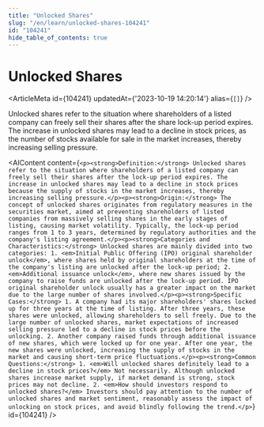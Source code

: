 ```yaml
---
title: "Unlocked Shares"
slug: "/en/learn/unlocked-shares-104241"
id: "104241"
hide_table_of_contents: true
---
```



# Unlocked Shares

<ArticleMeta id={104241} updatedAt={'2023-10-19 14:20:14'} alias={`[]`} />
<div className='border-solid border-b border-t-0 my-4 border-[var(--ifm-color-gray-300)]' />

Unlocked shares refer to the situation where shareholders of a listed company can freely sell their shares after the share lock-up period expires. The increase in unlocked shares may lead to a decline in stock prices, as the number of stocks available for sale in the market increases, thereby increasing selling pressure.

<AIContent content={`<p><strong>Definition:</strong> Unlocked shares refer to the situation where shareholders of a listed company can freely sell their shares after the lock-up period expires. The increase in unlocked shares may lead to a decline in stock prices because the supply of stocks in the market increases, thereby increasing selling pressure.</p><p><strong>Origin:</strong> The concept of unlocked shares originates from regulatory measures in the securities market, aimed at preventing shareholders of listed companies from massively selling shares in the early stages of listing, causing market volatility. Typically, the lock-up period ranges from 1 to 3 years, determined by regulatory authorities and the company's listing agreement.</p><p><strong>Categories and Characteristics:</strong> Unlocked shares are mainly divided into two categories: 1. <em>Initial Public Offering (IPO) original shareholder unlock</em>, where shares held by original shareholders at the time of the company's listing are unlocked after the lock-up period; 2. <em>Additional issuance unlock</em>, where new shares issued by the company to raise funds are unlocked after the lock-up period. IPO original shareholder unlock usually has a greater impact on the market due to the large number of shares involved.</p><p><strong>Specific Cases:</strong> 1. A company had its major shareholders' shares locked up for three years at the time of listing. After three years, these shares were unlocked, allowing shareholders to sell freely. Due to the large number of unlocked shares, market expectations of increased selling pressure led to a decline in stock prices before the unlocking. 2. Another company raised funds through additional issuance of new shares, which were locked up for one year. After one year, the new shares were unlocked, increasing the supply of stocks in the market and causing short-term price fluctuations.</p><p><strong>Common Questions:</strong> 1. <em>Will unlocked shares definitely lead to a decline in stock prices?</em> Not necessarily. Although unlocked shares increase market supply, if market demand is strong, stock prices may not decline. 2. <em>How should investors respond to unlocked shares?</em> Investors should pay attention to the number of unlocked shares and market sentiment, reasonably assess the impact of unlocking on stock prices, and avoid blindly following the trend.</p>`} id={104241} />
